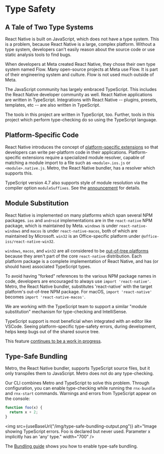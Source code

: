
# Type Safety

## A Tale of Two Type Systems

React Native is built on JavaScript, which does not have a type system. This is
a problem, because React Native is a large, complex platform. Without a type
system, developers can't easily reason about the source code or use static
analysis tools to find bugs.

When developers at Meta created React Native, they chose their own type system
named Flow. Many open-source projects at Meta use Flow. It is part of their
engineering system and culture. Flow is not used much outside of Meta.

The JavaScript community has largely embraced TypeScript. This includes the
React Native developer community as well. React Native applications are written
in TypeScript. Integrations with React Native -- plugins, presets, templates,
etc -- are also written in TypeScript.

The tools in this project are written in TypeScript, too. Further, tools in this
project which perform type-checking do so using the TypeScript language.

## Platform-Specific Code

React Native introduces the concept of
[platform-specific extensions](https://reactnative.dev/docs/platform-specific-code#platform-specific-extensions)
so that developers can write per-platform code in their applications.
Platform-specific extensions require a specialized module resolver, capable of
matching a module import to a file such as `<module>.ios.js` or
`<module>.native.js`. Metro, the React Native bundler, has a resolver which
supports this.

TypeScript version 4.7 also supports style of module resolution via the compiler
option `moduleSuffixes`. See the
[announcement](https://devblogs.microsoft.com/typescript/announcing-typescript-4-7-beta/#resolution-customization-with-modulesuffixes)
for details.

## Module Substitution

React Native is implemented on many platforms which span several NPM packages.
`ios` and `android` implementations are in the `react-native` NPM package, which
is maintained by Meta. `windows` is under `react-native-windows` and `macos` is
under `react-native-macos`, both of which are maintained by Microsoft. `win32`
is an Office-specific platform under `@office-iss/react-native-win32`.

`windows`, `macos`, and `win32` are all considered to be
[out-of-tree platforms](https://microsoft.github.io/react-native-windows/docs/metro-config-out-tree-platforms)
because they aren't part of the core `react-native` distribution. Each platform
package is a complete implementation of React Native, and has (or should have)
associated TypeScript types.

To avoid having "forked" references to the various NPM package names in code,
developers are encouraged to always use `import 'react-native'`. Metro, the
React Native bundler, substitutes 'react-native' with the target platform's
out-of-tree NPM package. For macOS, `import 'react-native'` becomes
`import 'react-native-macos'`.

We are working with the TypeScript team to support a similar "module
substitution" mechanism for type-checking and IntelliSense.

TypeScript support is most beneficial when integrated with an editor like
VSCode. Seeing platform-specific type-safety errors, during development, helps
keep bugs out of the shared source tree.

This feature
[continues to be a work in progress](https://github.com/microsoft/rnx-kit/issues/1273).

## Type-Safe Bundling

Metro, the React Native bundler, supports TypeScript source files, but it only
transpiles them to JavaScript. Metro does not do any type-checking.

Our CLI combines Metro and TypeScript to solve this problem. Through
configuration, you can enable type-checking while running the `rnx-bundle` and
`rnx-start` commands. Warnings and errors from TypeScript appear on the console:

```typescript title="Unused function with missing type information"
function foo(x) {
  return x + 2;
}
```

<img
  src={useBaseUrl("/img/type-safe-bundling-output.png")}
  alt="Image showing TypeScript errors. Foo is declared but never used. Parameter x implicitly has an 'any' type."
  width="700"
/>

The [Bundling guide](/docs/guides/bundling) shows you how to enable type-safe
bundling.
